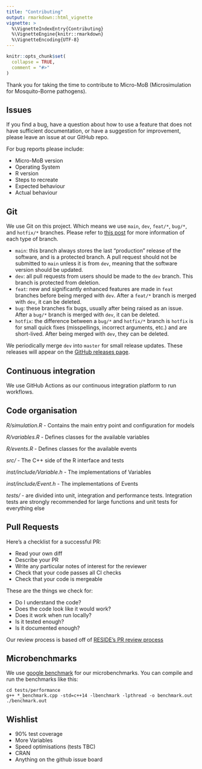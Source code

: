 ```yaml
---
title: "Contributing"
output: rmarkdown::html_vignette
vignette: >
  %\VignetteIndexEntry{Contributing}
  %\VignetteEngine{knitr::rmarkdown}
  %\VignetteEncoding{UTF-8}
---
```


```r
knitr::opts_chunk$set(
  collapse = TRUE,
  comment = "#>"
)
```

Thank you for taking the time to contribute to Micro-MoB (Microsimulation for Mosquito-Borne pathogens).

## Issues

If you find a bug, have a question about how to use a feature that does not have sufficient documentation, or have a suggestion for improvement, please leave an issue at our GitHub repo.

For bug reports please include:

 * Micro-MoB version
 * Operating System
 * R version
 * Steps to recreate
 * Expected behaviour
 * Actual behaviour

## Git

We use Git on this project. Which means we use `main`, `dev`, `feat/*`, `bug/*`, and `hotfix/*` branches. Please refer to [this post](https://www.atlassian.com/git/tutorials/comparing-workflows/gitflow-workflow) for more information of each type of branch. 

  * `main`: this branch always stores the last "production" release of the software, and is a protected branch. A pull request should
  not be submitted to `main` unless it is from `dev`, meaning that the software version should be updated.
  * `dev`: all pull requests from users should be made to the `dev` branch. This branch is protected from deletion.
  * `feat`: new and significantly enhanced features are made in `feat` branches before being merged with `dev`. After a `feat/*` branch is merged
  with `dev`, it can be deleted.
  * `bug`: these branches fix bugs, usually after being raised as an issue. After a `bug/*` branch is merged with `dev`, it can be deleted.
  * `hotfix`: the difference between a `bug/*` and `hotfix/*` branch is `hotfix` is for small quick fixes (misspellings, incorrect arguments, etc.)
  and are short-lived. After being merged with `dev`, they can be deleted.

We periodically merge `dev` into `master` for small release updates. These releases will appear on the [GitHub releases page](https://github.com/dd-harp/MicroMoB/releases). 

## Continuous integration

We use GitHub Actions as our continuous integration platform to run workflows.

## Code organisation

*R/simulation.R* - Contains the main entry point and configuration for models

*R/variables.R* - Defines classes for the available variables

*R/events.R* - Defines classes for the available events

*src/* - The C++ side of the R interface and tests

*inst/include/Variable.h* - The implementations of Variables

*inst/include/Event.h* - The implementations of Events

*tests/* - are divided into unit, integration and performance tests. Integration tests are
strongly recommended for large functions and unit tests for everything else

## Pull Requests

Here's a checklist for a successful PR:

 - Read your own diff
 - Describe your PR
 - Write any particular notes of interest for the reviewer
 - Check that your code passes all CI checks
 - Check that your code is mergeable
 
 These are the things we check for:
 
 - Do I understand the code?
 - Does the code look like it would work?
 - Does it work when run locally?
 - Is it tested enough?
 - Is it documented enough?

Our review process is based off of [RESIDE's PR review process](https://reside-ic.github.io/articles/pull-requests/)

## Microbenchmarks

We use [google benchmark](https://github.com/google/benchmark) for our
microbenchmarks. You can compile and run the benchmarks like this:

```
cd tests/performance
g++ *_benchmark.cpp -std=c++14 -lbenchmark -lpthread -o benchmark.out
./benchmark.out
```

## Wishlist

 * 90% test coverage
 * More Variables
 * Speed optimisations (tests TBC)
 * CRAN
 * Anything on the github issue board
